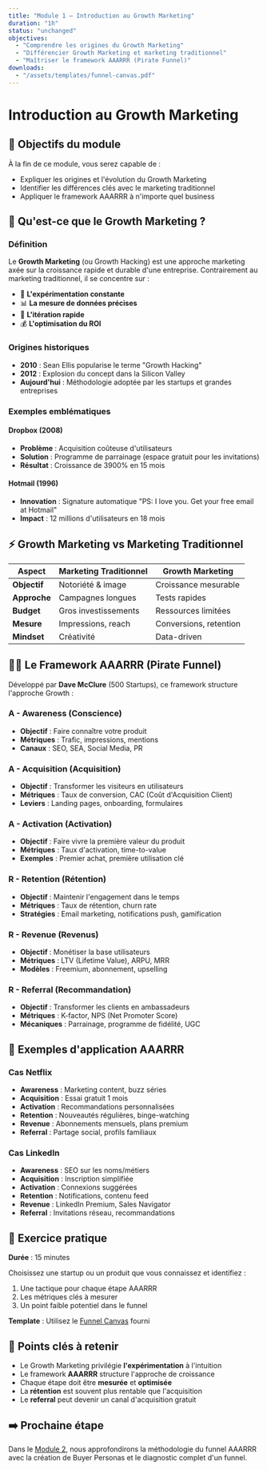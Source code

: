```yaml
---
title: "Module 1 — Introduction au Growth Marketing"
duration: "1h"
status: "unchanged"
objectives:
  - "Comprendre les origines du Growth Marketing"
  - "Différencier Growth Marketing et marketing traditionnel"
  - "Maîtriser le framework AAARRR (Pirate Funnel)"
downloads:
  - "/assets/templates/funnel-canvas.pdf"
---
```


# Introduction au Growth Marketing

## 🎯 Objectifs du module

À la fin de ce module, vous serez capable de :
- Expliquer les origines et l'évolution du Growth Marketing
- Identifier les différences clés avec le marketing traditionnel
- Appliquer le framework AAARRR à n'importe quel business

## 📖 Qu'est-ce que le Growth Marketing ?

### Définition

Le **Growth Marketing** (ou Growth Hacking) est une approche marketing axée sur la croissance rapide et durable d'une entreprise. Contrairement au marketing traditionnel, il se concentre sur :

- 🧪 **L'expérimentation constante** 
- 📊 **La mesure de données précises**
- 🔄 **L'itération rapide**
- 💰 **L'optimisation du ROI**

### Origines historiques

- **2010** : Sean Ellis popularise le terme "Growth Hacking"
- **2012** : Explosion du concept dans la Silicon Valley
- **Aujourd'hui** : Méthodologie adoptée par les startups et grandes entreprises

### Exemples emblématiques

#### Dropbox (2008)
- **Problème** : Acquisition coûteuse d'utilisateurs
- **Solution** : Programme de parrainage (espace gratuit pour les invitations)
- **Résultat** : Croissance de 3900% en 15 mois

#### Hotmail (1996)
- **Innovation** : Signature automatique "PS: I love you. Get your free email at Hotmail"
- **Impact** : 12 millions d'utilisateurs en 18 mois

## ⚡ Growth Marketing vs Marketing Traditionnel

| Aspect | Marketing Traditionnel | Growth Marketing |
|--------|----------------------|------------------|
| **Objectif** | Notoriété & image | Croissance mesurable |
| **Approche** | Campagnes longues | Tests rapides |
| **Budget** | Gros investissements | Ressources limitées |
| **Mesure** | Impressions, reach | Conversions, retention |
| **Mindset** | Créativité | Data-driven |

## 🏴‍☠️ Le Framework AAARRR (Pirate Funnel)

Développé par **Dave McClure** (500 Startups), ce framework structure l'approche Growth :

### A - Awareness (Conscience)
- **Objectif** : Faire connaître votre produit
- **Métriques** : Trafic, impressions, mentions
- **Canaux** : SEO, SEA, Social Media, PR

### A - Acquisition (Acquisition)
- **Objectif** : Transformer les visiteurs en utilisateurs
- **Métriques** : Taux de conversion, CAC (Coût d'Acquisition Client)
- **Leviers** : Landing pages, onboarding, formulaires

### A - Activation (Activation)
- **Objectif** : Faire vivre la première valeur du produit
- **Métriques** : Taux d'activation, time-to-value
- **Exemples** : Premier achat, première utilisation clé

### R - Retention (Rétention)
- **Objectif** : Maintenir l'engagement dans le temps
- **Métriques** : Taux de rétention, churn rate
- **Stratégies** : Email marketing, notifications push, gamification

### R - Revenue (Revenus)
- **Objectif** : Monétiser la base utilisateurs
- **Métriques** : LTV (Lifetime Value), ARPU, MRR
- **Modèles** : Freemium, abonnement, upselling

### R - Referral (Recommandation)
- **Objectif** : Transformer les clients en ambassadeurs
- **Métriques** : K-factor, NPS (Net Promoter Score)
- **Mécaniques** : Parrainage, programme de fidélité, UGC

## 🚀 Exemples d'application AAARRR

### Cas Netflix
- **Awareness** : Marketing content, buzz séries
- **Acquisition** : Essai gratuit 1 mois
- **Activation** : Recommandations personnalisées
- **Retention** : Nouveautés régulières, binge-watching
- **Revenue** : Abonnements mensuels, plans premium
- **Referral** : Partage social, profils familiaux

### Cas LinkedIn
- **Awareness** : SEO sur les noms/métiers
- **Acquisition** : Inscription simplifiée
- **Activation** : Connexions suggérées
- **Retention** : Notifications, contenu feed
- **Revenue** : LinkedIn Premium, Sales Navigator
- **Referral** : Invitations réseau, recommandations

## 📝 Exercice pratique

**Durée** : 15 minutes

Choisissez une startup ou un produit que vous connaissez et identifiez :

1. Une tactique pour chaque étape AAARRR
2. Les métriques clés à mesurer
3. Un point faible potentiel dans le funnel

**Template** : Utilisez le [Funnel Canvas](/assets/templates/funnel-canvas.pdf) fourni

## 🔑 Points clés à retenir

- Le Growth Marketing privilégie **l'expérimentation** à l'intuition
- Le framework **AAARRR** structure l'approche de croissance
- Chaque étape doit être **mesurée** et **optimisée**
- La **rétention** est souvent plus rentable que l'acquisition
- Le **referral** peut devenir un canal d'acquisition gratuit

## ➡️ Prochaine étape

Dans le [Module 2](/modules/2-aaarr), nous approfondirons la méthodologie du funnel AAARRR avec la création de Buyer Personas et le diagnostic complet d'un funnel.
